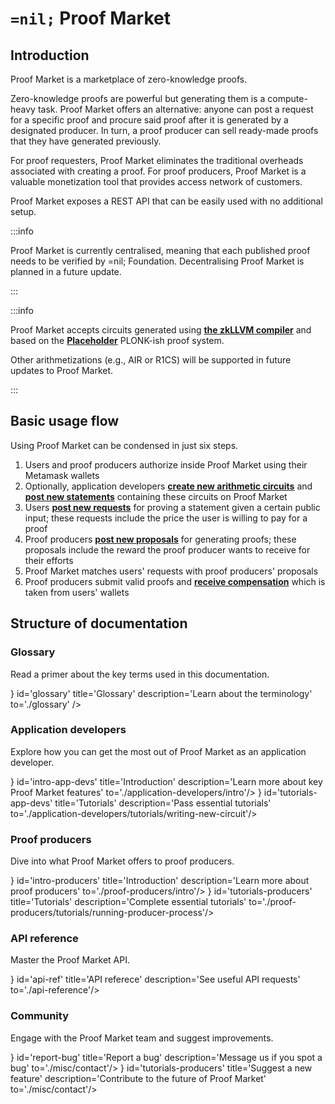 

# `=nil;` Proof Market

## Introduction

Proof Market is a marketplace of zero-knowledge proofs.

Zero-knowledge proofs are powerful but generating them is a compute-heavy task. Proof Market offers an alternative: anyone can post a request for a specific proof and procure said proof after it is generated by a designated producer. In turn, a proof producer can sell ready-made proofs that they have generated previously. 

For proof requesters, Proof Market eliminates the traditional overheads associated with creating a proof. For proof producers, Proof Market is a valuable monetization tool that provides access network of customers.

Proof Market exposes a REST API that can be easily used with no additional setup.

:::info

Proof Market is currently centralised, meaning that each published proof needs to be verified by =nil; Foundation. Decentralising Proof Market is planned in a future update.

:::

:::info

Proof Market accepts circuits generated using [**the zkLLVM compiler**](../zkllvm/overview/what-is-zkllvm) and based on the [**Placeholder**](https://github.com/NilFoundation/evm-placeholder-verification) PLONK-ish proof system.

Other arithmetizations (e.g., AIR or R1CS) will be supported in future updates to Proof Market.

:::

## Basic usage flow

Using Proof Market can be condensed in just six steps.

1. Users and proof producers authorize inside Proof Market using their Metamask wallets
2. Optionally, application developers [**create new arithmetic circuits**](./application-developers/tutorials/writing-new-circuit) and [**post new statements**](./application-developers/tutorials/managing-statements) containing these circuits on Proof Market
3. Users [**post new requests**](./application-developers/tutorials/managing-requests) for proving a statement given a certain public input; these requests include the price the user is willing to pay for a proof
4. Proof producers [**post new proposals**](./proof-producers/tutorials/managing-proposals) for generating proofs; these proposals include the reward the proof producer wants to receive for their efforts
5. Proof Market matches users' requests with proof producers' proposals
6. Proof producers submit valid proofs and [**receive compensation**](./proof-producers/tutorials/managing-incentives) which is taken from users' wallets 

## Structure of documentation

### Glossary

Read a primer about the key terms used in this documentation.

<CardSection>
    <Card icon={<img src={LibraryBooks}/>} id='glossary' title='Glossary' description='Learn about the terminology' to='./glossary' />
</CardSection>

### Application developers

Explore how you can get the most out of Proof Market as an application developer.

<CardSection>
    <Card icon={<img src={Code}/>} id='intro-app-devs' title='Introduction' description='Learn more about key Proof Market features' to='./application-developers/intro'/>
    <Card icon={<img src={Class}/>} id='tutorials-app-devs' title='Tutorials' description='Pass essential tutorials' to='./application-developers/tutorials/writing-new-circuit'/>
</CardSection>

### Proof producers

Dive into what Proof Market offers to proof producers.

<CardSection>
    <Card icon={<img src={Calculate}/>} id='intro-producers' title='Introduction' description='Learn more about proof producers' to='./proof-producers/intro'/>
    <Card icon={<img src={School}/>} id='tutorials-producers' title='Tutorials' description='Complete essential tutorials' to='./proof-producers/tutorials/running-producer-process'/>
</CardSection>

### API reference

Master the Proof Market API.

<CardSection>
    <Card icon={<img src={API}/>} id='api-ref' title='API referece' description='See useful API requests' to='./api-reference'/>
</CardSection>

### Community

Engage with the Proof Market team and suggest improvements.


<CardSection>
    <Card icon={<img src={BugReport}/>} id='report-bug' title='Report a bug' description='Message us if you spot a bug' to='./misc/contact'/>
    <Card icon={<img src={Feedback}/>} id='tutorials-producers' title='Suggest a new feature' description='Contribute to the future of Proof Market' to='./misc/contact'/>
</CardSection>
